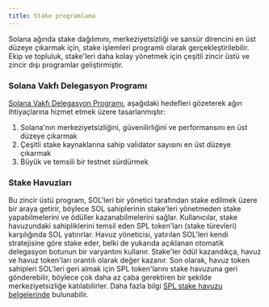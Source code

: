 ```yaml
---
title: Stake programlama
---
```


Solana ağında stake dağılımını, merkeziyetsizliği ve sansür direncini en üst
düzeye çıkarmak için, stake işlemleri programlı olarak gerçekleştirilebilir.
Ekip ve topluluk, stake'leri daha kolay yönetmek için çeşitli zincir üstü ve
zincir dışı programlar geliştirmiştir.

### Solana Vakfı Delegasyon Programı

[Solana Vakfı Delegasyon Programı](https://solana.org/delegation-program),
aşağıdaki hedefleri gözeterek ağın ihtiyaçlarına hizmet etmek üzere
tasarlanmıştır:

1. Solana'nın merkeziyetsizliğini, güvenilirliğini ve performansını en üst
   düzeye çıkarmak
2. Çeşitli stake kaynaklarına sahip validator sayısını en üst düzeye çıkarmak
3. Büyük ve temsili bir testnet sürdürmek

### Stake Havuzları

Bu zincir üstü program, SOL'leri bir yönetici tarafından stake edilmek üzere bir
araya getirir, böylece SOL sahiplerinin stake'leri yönetmeden stake
yapabilmelerini ve ödüller kazanabilmelerini sağlar. Kullanıcılar, stake
havuzundaki sahipliklerini temsil eden SPL token'ları (stake türevleri)
karşılığında SOL yatırırlar. Havuz yöneticisi, yatırılan SOL'leri kendi
stratejisine göre stake eder, belki de yukarıda açıklanan otomatik delegasyon
botunun bir varyantını kullanır. Stake'ler ödül kazandıkça, havuz ve havuz
token'ları orantılı olarak değer kazanır. Son olarak, havuz token sahipleri
SOL'leri geri almak için SPL token'larını stake havuzuna geri gönderebilir,
böylece çok daha az çaba gerektiren bir şekilde merkeziyetsizliğe
katılabilirler. Daha fazla bilgi
[SPL stake havuzu belgelerinde](https://spl.solana.com/stake-pool) bulunabilir.
